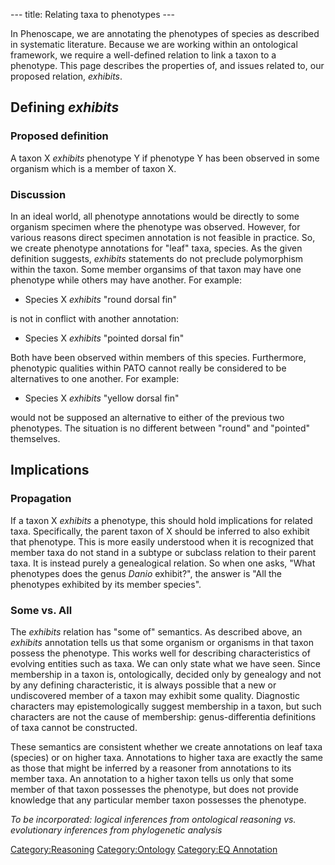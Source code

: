 ---
title: Relating taxa to phenotypes
---

In Phenoscape, we are annotating the phenotypes of species as described in systematic literature.  Because we are working within an ontological framework, we require a well-defined relation to link a taxon to a phenotype.  This page describes the properties of, and issues related to, our proposed relation, ''exhibits''.

==Defining ''exhibits''==
===Proposed definition===
A taxon X ''exhibits'' phenotype Y if phenotype Y has been observed in some organism which is a member of taxon X.
===Discussion===
In an ideal world, all phenotype annotations would be directly to some organism specimen where the phenotype was observed.  However, for various reasons direct specimen annotation is not feasible in practice.  So, we create phenotype annotations for "leaf" taxa, species.  As the given definition suggests, ''exhibits'' statements do not preclude polymorphism within the taxon.  Some member organsims of that taxon may have one phenotype while others may have another.  For example:
* Species X ''exhibits'' "round dorsal fin"
is not in conflict with another annotation:
* Species X ''exhibits'' "pointed dorsal fin"
Both have been observed within members of this species.  Furthermore, phenotypic qualities within PATO cannot really be considered to be alternatives to one another.  For example:
* Species X ''exhibits'' "yellow dorsal fin"
would not be supposed an alternative to either of the previous two phenotypes.  The situation is no different between "round" and "pointed" themselves.
==Implications==
===Propagation===
If a taxon X ''exhibits'' a phenotype, this should hold implications for related taxa.  Specifically, the parent taxon of X should be inferred to also exhibit that phenotype.  This is more easily understood when it is recognized that member taxa do not stand in a subtype or subclass relation to their parent taxa.  It is instead purely a genealogical relation.  So when one asks, "What phenotypes does the genus ''Danio'' exhibit?", the answer is "All the phenotypes exhibited by its member species".
===Some vs. All===
The ''exhibits'' relation has "some of" semantics.  As described above, an ''exhibits'' annotation tells us that some organism or organisms in that taxon possess the phenotype.  This works well for describing characteristics of evolving entities such as taxa.  We can only state what we have seen.  Since membership in a taxon is, ontologically, decided only by genealogy and not by any defining characteristic, it is always possible that a new or undiscovered member of a taxon may exhibit some quality.  Diagnostic characters may epistemologically suggest membership in a taxon, but such characters are not the cause of membership: genus-differentia definitions of taxa cannot be constructed.

These semantics are consistent whether we create annotations on leaf taxa (species) or on higher taxa.  Annotations to higher taxa are exactly the same as those that might be inferred by a reasoner from annotations to its member taxa.  An annotation to a higher taxon tells us only that some member of that taxon possesses the phenotype, but does not provide knowledge that any particular member taxon possesses the phenotype.

''To be incorporated: logical inferences from ontological reasoning vs. evolutionary inferences from phylogenetic analysis''

[[Category:Reasoning]]
[[Category:Ontology]]
[[Category:EQ Annotation]]